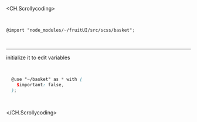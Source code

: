 <CH.Scrollycoding>

  
  ```scss main.scss focus=3
  ⠀
  ⠀
  @import "node_modules/~/fruitUI/src/scss/basket";
  ⠀
  ⠀
  ```



  ---
  initialize it to edit variables 
  ```scss main.scss focus=3:6
  ⠀
  ⠀
    @use "~/basket" as * with (
      $important: false,
    );
  ⠀
  ⠀
  ```

</CH.Scrollycoding>